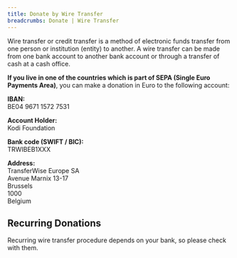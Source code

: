 ```yaml
---
title: Donate by Wire Transfer
breadcrumbs: Donate | Wire Transfer
---
```


Wire transfer or credit transfer is a method of electronic funds transfer from one person or institution (entity) to another. A wire transfer can be made from one bank account to another bank account or through a transfer of cash at a cash office.

**If you live in one of the countries which is part of SEPA (Single Euro Payments Area)**, you can make a donation in Euro to the following account:

**IBAN:**  
BE04 9671 1572 7531

**Account Holder:**  
Kodi Foundation

**Bank code (SWIFT / BIC):**  
TRWIBEB1XXX

**Address:**  
TransferWise Europe SA  
Avenue Marnix 13-17  
Brussels  
1000  
Belgium

## Recurring Donations

Recurring wire transfer procedure depends on your bank, so please check with them.
